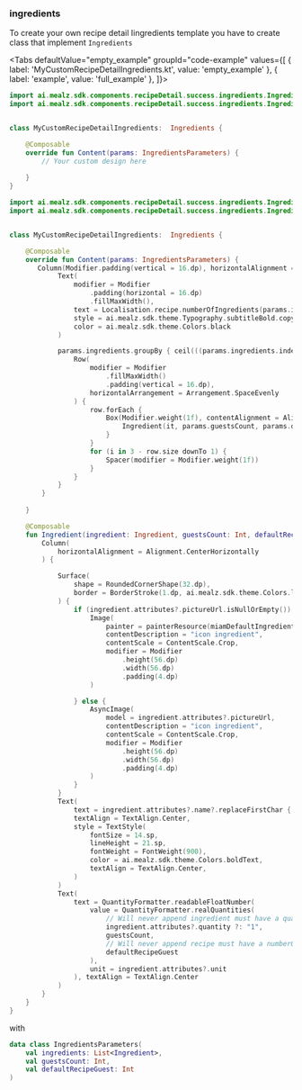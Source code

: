 
### ingredients

To create your own recipe detail Iingredients template you have to create class that implement `Ingredients`

<Tabs defaultValue="empty_example" groupId="code-example"
values={[
{ label: 'MyCustomRecipeDetailIngredients.kt', value: 'empty_example' },
{ label: 'example', value: 'full_example' },
]}>
<TabItem value="empty_example">

```kotlin
import ai.mealz.sdk.components.recipeDetail.success.ingredients.Ingredients
import ai.mealz.sdk.components.recipeDetail.success.ingredients.IngredientsParameters


class MyCustomRecipeDetailIngredients:  Ingredients {

    @Composable
    override fun Content(params: IngredientsParameters) {
        // Your custom design here 
       
    }
}
```
</TabItem>
<TabItem value="full_example">

```kotlin
import ai.mealz.sdk.components.recipeDetail.success.ingredients.Ingredients
import ai.mealz.sdk.components.recipeDetail.success.ingredients.IngredientsParameters


class MyCustomRecipeDetailIngredients:  Ingredients {

    @Composable
    override fun Content(params: IngredientsParameters) {
       Column(Modifier.padding(vertical = 16.dp), horizontalAlignment = Alignment.CenterHorizontally) {
            Text(
                modifier = Modifier
                    .padding(horizontal = 16.dp)
                    .fillMaxWidth(),
                text = Localisation.recipe.numberOfIngredients(params.ingredients.size).localised,
                style = ai.mealz.sdk.theme.Typography.subtitleBold.copy(textAlign = TextAlign.Start),
                color = ai.mealz.sdk.theme.Colors.black
            )

            params.ingredients.groupBy { ceil(((params.ingredients.indexOf(it) + 1.0)) / 3.0) }.map { it.value }.forEach { row ->
                Row(
                    modifier = Modifier
                        .fillMaxWidth()
                        .padding(vertical = 16.dp),
                    horizontalArrangement = Arrangement.SpaceEvenly
                ) {
                    row.forEach {
                        Box(Modifier.weight(1f), contentAlignment = Alignment.Center) {
                            Ingredient(it, params.guestsCount, params.defaultRecipeGuest)
                        }
                    }
                    for (i in 3 - row.size downTo 1) {
                        Spacer(modifier = Modifier.weight(1f))
                    }
                }
            }
        }
       
    }

    @Composable
    fun Ingredient(ingredient: Ingredient, guestsCount: Int, defaultRecipeGuest: Int) {
        Column(
            horizontalAlignment = Alignment.CenterHorizontally
        ) {

            Surface(
                shape = RoundedCornerShape(32.dp),
                border = BorderStroke(1.dp, ai.mealz.sdk.theme.Colors.lightgrey)
            ) {
                if (ingredient.attributes?.pictureUrl.isNullOrEmpty()) {
                    Image(
                        painter = painterResource(miamDefaultIngredient),
                        contentDescription = "icon ingredient",
                        contentScale = ContentScale.Crop,
                        modifier = Modifier
                            .height(56.dp)
                            .width(56.dp)
                            .padding(4.dp)
                    )

                } else {
                    AsyncImage(
                        model = ingredient.attributes?.pictureUrl,
                        contentDescription = "icon ingredient",
                        contentScale = ContentScale.Crop,
                        modifier = Modifier
                            .height(56.dp)
                            .width(56.dp)
                            .padding(4.dp)
                    )
                }
            }
            Text(
                text = ingredient.attributes?.name?.replaceFirstChar { if (it.isLowerCase()) it.titlecase(Locale.ROOT) else it.toString() } ?: "",
                textAlign = TextAlign.Center,
                style = TextStyle(
                    fontSize = 14.sp,
                    lineHeight = 21.sp,
                    fontWeight = FontWeight(900),
                    color = ai.mealz.sdk.theme.Colors.boldText,
                    textAlign = TextAlign.Center,
                )
            )
            Text(
                text = QuantityFormatter.readableFloatNumber(
                    value = QuantityFormatter.realQuantities(
                        // Will never append ingredient must have a quantity
                        ingredient.attributes?.quantity ?: "1",
                        guestsCount,
                        // Will never append recipe must have a numberOfGuests
                        defaultRecipeGuest
                    ),
                    unit = ingredient.attributes?.unit
                ), textAlign = TextAlign.Center
            )
        }
    }
}
```
</TabItem>
</Tabs>

with 

```kotlin
data class IngredientsParameters(
    val ingredients: List<Ingredient>,
    val guestsCount: Int,
    val defaultRecipeGuest: Int
)
```
